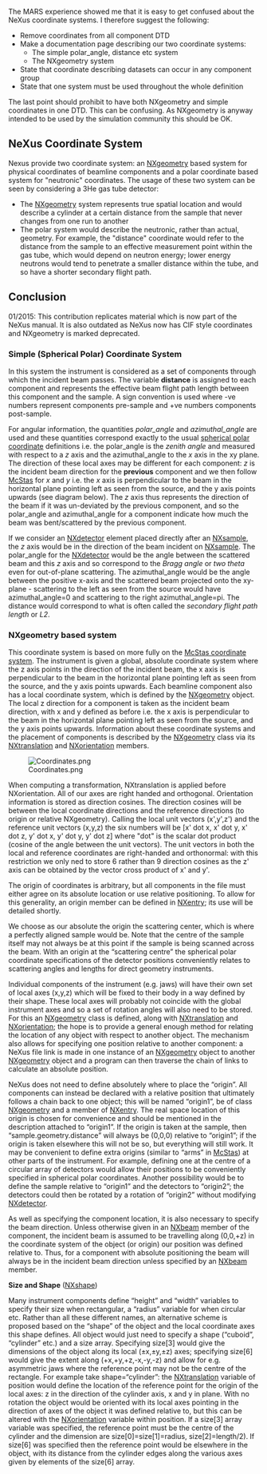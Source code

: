 The MARS experience showed me that it is easy to get confused about the NeXus coordinate systems. I therefore suggest the following:

*Remove coordinates from all component DTD
*Make a documentation page describing our two coordinate systems:
**The simple polar_angle, distance etc system
**The NXgeometry system
*State that coordinate describing datasets can occur in any component group
*State that one system must be used throughout the whole definition

The last point should prohibit to have both NXgeometry and simple coordinates in one DTD. This can be
confusing. As NXgeometry is anyway intended to be used by the simulation community this should be OK.

==NeXus Coordinate System==

Nexus provide two coordinate system: an [[NXgeometry]] based system for physical coordinates of beamline components and a polar coordinate based system for "neutronic" coordinates. The usage of these two system can be seen by considering a 3He gas tube detector:
* The [[NXgeometry]] system represents true spatial location and would describe a cylinder at a certain distance from the sample that never changes from one run to another
* The polar system would describe the neutronic, rather than actual, geometry. For example, the "distance" coordinate would refer to the distance from the sample to an effective measurement point within the gas tube, which would depend on neutron energy; lower energy neutrons would tend to penetrate a smaller distance within the tube, and so have a shorter secondary flight path.

== Conclusion ==
01/2015: This contribution replicates material which is now part of the NeXus manual. It is also 
outdated as NeXus now has CIF style coordinates and NXgeometry is marked deprecated. 
===Simple (Spherical Polar) Coordinate System===
In this system the instrument is considered as a set of components through which the incident beam passes. The variable '''distance''' is assigned to each component and represents the effective beam flight path length between this component and the sample. A sign convention is used where -ve numbers represent components pre-sample and +ve numbers components post-sample.

For angular information, the quantities ''polar_angle'' and ''azimuthal_angle'' are used and these quantities correspond exactly to the usual [http://en.wikipedia.org/wiki/Spherical_coordinate_system spherical polar coordinate] definitions i.e. the polar_angle is the ''zenith angle'' and measured with respect to a ''z'' axis and the azimuthal_angle to the ''x'' axis in the xy plane. The direction of these local axes may be different for each component: ''z'' is the incident beam direction for the '''previous''' component and we then follow [http://mcstas.risoe.dk/ McStas] for ''x'' and ''y'' i.e. the ''x'' axis is perpendicular to the beam in the horizontal plane pointing left as seen from the source, and the y axis points upwards (see diagram below). The ''z'' axis thus represents the direction of the beam if it was un-deviated by the previous component, and so the polar_angle and azimuthal_angle for a component indicate how much the beam was bent/scattered by the previous component. 

If we consider an [[NXdetector]] element placed directly after an [[NXsample]], the ''z'' axis would be in the direction of the beam incident on [[NXsample]]. The polar_angle for the [[NXdetector]] would be the angle between the scattered beam and this ''z'' axis and so correspond to the ''Bragg angle'' or ''two theta'' even for out-of-plane scattering. The azimuthal_angle would be the angle between the positive x-axis and the scattered beam projected onto the xy-plane - scattering to the left as seen from the source would have azimuthal_angle=0 and scattering to the right azimuthal_angle=pi. The distance would correspond to what is often called the ''secondary flight path length'' or ''L2''.

===NXgeometry based system===
 
This coordinate system is based on more fully on the [http://mcstas.risoe.dk/ McStas coordinate system]. The instrument is given a global, absolute coordinate system where the z axis points in the direction of the incident beam, the x axis is perpendicular to the beam in the horizontal plane pointing left as seen from the source, and the y axis points upwards. Each beamline component also has a local coordinate system, which is defined by the [[NXgeometry]] object. The local z direction for a component is taken as the incident beam direction, with x and y defined as before i.e. the x axis is perpendicular to the beam in the horizontal plane pointing left as seen from the source, and the y axis points upwards. Information about these coordinate systems and the placement of components is described by the [[NXgeometry]] class via its [[NXtranslation]] and [[NXorientation]] members.

[[Image:Coordinates.png]]

When computing a transformation, NXtranslation is applied before NXorientation. All of our axes are right handed and orthogonal. Orientation information is stored as direction cosines. The direction cosines will be between the local coordinate directions and the reference directions (to origin or relative NXgeometry). Calling the local unit vectors (x',y',z') and the reference unit vectors (x,y,z) the six numbers will be [x' dot x, x' dot y, x' dot z, y' dot x, y' dot y, y' dot z] where "dot" is the scalar dot product (cosine of the angle between the unit vectors). The unit vectors in both the local and reference coordinates are right-handed and orthonormal: with this restriction we only ned to store 6 rather than 9 direction cosines as the z' axis can be obtained by the vector cross product of x' and y'. 

The origin of coordinates is arbitrary, but all components in the file must either agree on its absolute
location or use relative positioning. To allow for this generality, an origin
member can be defined in [[NXentry]]; its use will be detailed shortly.

We choose as our absolute the origin the scattering center, which is where a perfectly aligned sample would be. Note that the centre of the sample itself may not always be at this point if the sample is being scanned across the beam. With an origin at the “scattering centre” the spherical polar coordinate specifications of the detector positions conveniently relates to scattering angles and lengths for direct geometry instruments. 

Individual components of the instrument (e.g. jaws) will have their own set of local axes (x,y,z) which
will be fixed to their body in a way defined by their shape. These local axes will probably not coincide
with the global instrument axes and so a set of rotation angles will also need to be stored. For this an
[[NXgeometry]] class is defined, along with [[NXtranslation]] and [[NXorientation]]; the hope is to provide a
general enough method for relating the location of any object with respect to another object. The
mechanism also allows for specifying one position relative to another component: a NeXus file link is
made in one instance of an [[NXgeometry]] object to another [[NXgeometry]] object and a program can then
traverse the chain of links to calculate an absolute position.



NeXus does not need to define absolutely where to place the “origin”. All components can instead be
declared with a relative position that ultimately follows a chain back to one object; this will be named
“origin1”, be of class [[NXgeometry]] and a member of [[NXentry]]. The real space location of this origin is
chosen for convenience and should be mentioned in the description attached to “origin1”. If the origin
is taken at the sample, then “sample.geometry.distance” will always be (0,0,0) relative to “origin1”; if
the origin is taken elsewhere this will not be so, but everything will still work. It may be convenient to
define extra origins (similar to “arms” in [http://mcstas.risoe.dk/ McStas]) at other parts of the instrument. For example,
defining one at the centre of a circular array of detectors would allow their positions to be conveniently
specified in spherical polar coordinates. Another possibility would be to define the sample relative to
“origin1” and the detectors to “origin2”; the detectors could then be rotated by a rotation of “origin2”
without modifying [[NXdetector]].

As well as specifying the component location, it is also necessary to specify the beam direction. Unless
otherwise given in an [[NXbeam]] member of the component, the incident beam is assumed to be
travelling along (0,0,+z) in the coordinate system of the object (or origin) our position was defined
relative to. Thus, for a component with absolute positioning the beam will always be in the incident
beam direction unless specified by an [[NXbeam]] member.

'''Size and Shape''' ([[NXshape]])

Many instrument components define “height” and “width” variables to specify their size when
rectangular, a “radius” variable for when circular etc. Rather than all these different names, an
alternative scheme is proposed based on the “shape” of the object and the local coordinate axes this
shape defines. All object would just need to specify a shape (“cuboid”, “cylinder” etc.) and a size
array. Specifying size[3] would give the dimensions of the object along its local (±x,±y,±z) axes;
specifying size[6] would give the extent along (+x,+y,+z,-x,-y,-z) and allow for e.g. asymmetric jaws
where the reference point may not be the centre of the rectangle. For example take shape=“cylinder”:
the [[NXtranslation]] variable of position would define the location of the reference point for the origin of
the local axes: z in the direction of the cylinder axis, x and y in plane. With no rotation the object
would be oriented with its local axes pointing in the direction of axes of the object it was defined
relative to, but this can be altered with the [[NXorientation]] variable within position. If a size[3] array
variable was specified, the reference point must be the centre of the cylinder and the dimension are
size[0]=size[1]=radius, size[2]=length/2). If size[6] was specified then the reference point would be
elsewhere in the object, with its distance from the cylinder edges along the various axes given by
elements of the size[6] array.